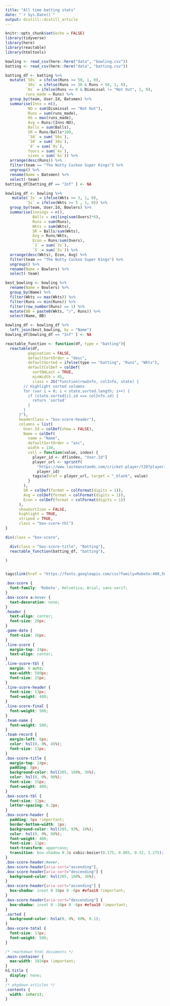 ```yaml
---
title: "All time batting stats"
date: "`r Sys.Date()`"
output: distill::distill_article
---
```


```r
knitr::opts_chunk$set(echo = FALSE)
library(tidyverse)
library(here)
library(reactable)
library(htmltools)
```

```r

bowling <- read_csv(here::here("data", "bowling.csv"))
batting <- read_csv(here::here("data", "batting.csv"))
```

```r
batting_df <- batting %>%
  mutate(`50s` = ifelse(Runs >= 50, 1, 0),
         `30s` = ifelse(Runs >= 30 & Runs < 50, 1, 0),
         `0s` = ifelse(Runs == 0 & Dismissal != "Not Out", 1, 0),
         runs_made = Runs) %>%
  group_by(team, User.Id, Batsmen) %>%
  summarise(Inns = n(),
          NO = sum(Dismissal == "Not Out"),
          Runs = sum(runs_made),
          HS = max(runs_made),
          Avg = Runs/(Inns-NO),
          Balls = sum(Balls),
          SR = Runs/Balls*100,
          `50` = sum(`50s`),
          `30` = sum(`30s`),
          `0` = sum(`0s`),
          fours = sum(`4s`),
          sixes = sum(`6s`)) %>%
  arrange(desc(Runs)) %>%
  filter(team == "The Nutty Cuckoo Super Kings") %>%
  ungroup() %>%
  rename(Name = Batsmen) %>%
  select(-team)
batting_df[batting_df == "Inf" ] <- NA
```

```r
bowling_df <- bowling %>%
   mutate(`3s` = ifelse(Wkts >= 3, 1, 0),
         `5s` = ifelse(Wkts >= 5 , 1, 0)) %>%
  group_by(team, User.Id, Bowlers) %>%
  summarise(innings = n(),
            Balls = ceiling(sum(Overs)*6),
            Runs = sum(Runs),
            Wkts = sum(Wkts),
            SR = Balls/sum(Wkts),
            Avg = Runs/Wkts,
            Econ = Runs/sum(Overs),
            `3` = sum(`3s`),
            `5` = sum(`5s`)) %>%
  arrange(desc(Wkts), Econ, Avg) %>%
  filter(team == "The Nutty Cuckoo Super Kings") %>%
  ungroup() %>%
  rename(Name = Bowlers) %>%
  select(-team)

best_bowling <- bowling %>% 
  rename(Name = Bowlers) %>%
  group_by(Name) %>% 
  filter(Wkts == max(Wkts)) %>% 
  filter(Runs == min(Runs)) %>% 
  filter(row_number(Runs) == 1) %>%
  mutate(BB = paste0(Wkts, "/", Runs)) %>%
  select(Name, BB)

bowling_df <- bowling_df %>%
  left_join(best_bowling, by = "Name")
bowling_df[bowling_df == "Inf" ] <- NA
```

```r
reactable_function <- function(df, type = "batting"){
  reactable(df, 
          pagination = FALSE,
          defaultSortOrder = "desc",
          defaultSorted = ifelse(type == "batting", "Runs", "Wkts"),
          defaultColDef = colDef(
            sortNALast = TRUE,
            minWidth = 45,
            class = JS("function(rowInfo, colInfo, state) {
        // Highlight sorted columns
        for (var i = 0; i < state.sorted.length; i++) {
          if (state.sorted[i].id === colInfo.id) {
            return 'sorted'
          }
        }
      }"),
      headerClass = "box-score-header"),
      columns = list(      
        User.Id = colDef(show = FALSE),
        Name = colDef(
          name = "Name",
          defaultSortOrder = "asc",
          width = 130,
          cell = function(value, index) {
            player_id <- df[index, "User.Id"]
            player_url <- sprintf(
              "https://www.lastmanstands.com/cricket-player/t20?playerid=%s", 
              player_id)
            tags$a(href = player_url, target = "_blank", value)
          }
        ),
        SR = colDef(format = colFormat(digits = 1)),
        Avg = colDef(format = colFormat(digits = 1)),
        Econ = colDef(format = colFormat(digits = 1))
      ),
      showSortIcon = FALSE,
      highlight = TRUE,
      striped = TRUE,
      class = "box-score-tbl")
}
```
```r

div(class = "box-score",

  div(class = "box-score-title", "Batting"),
  reactable_function(batting_df, "batting"),

)


```


```r
```

```r
tags$link(href = "https://fonts.googleapis.com/css?family=Roboto:400,500&display=fallback", rel = "stylesheet")
```

```css
.box-score {
  font-family: 'Roboto', Helvetica, Arial, sans-serif;
}
.box-score a:hover {
  text-decoration: none;
}
.header {
  text-align: center;
  font-size: 20px;
}
.game-date {
  font-size: 16px;
}
.line-score {
  margin-top: 24px;
  text-align: center;
}
.line-score-tbl {
  margin: 0 auto;
  max-width: 500px;
  font-size: 15px;
}
.line-score-header {
  font-size: 13px;
  font-weight: 400;
}
.line-score-final {
  font-weight: 500;
}
.team-name {
  font-weight: 500;
}
.team-record {
  margin-left: 6px;
  color: hsl(0, 0%, 45%);
  font-size: 12px;
}
.box-score-title {
  margin-top: 24px;
  padding: 8px;
  background-color: hsl(205, 100%, 36%);
  color: hsl(0, 0%, 98%);
  font-size: 15px;
  font-weight: 400;
}
.box-score-tbl {
  font-size: 12px;
  letter-spacing: 0.2px;
}
.box-score-header {
  padding: 8px !important;
  border-bottom-width: 1px;
  background-color: hsl(205, 93%, 16%);
  color: hsl(0, 0%, 98%);
  font-weight: 400;
  font-size: 11px;
  text-transform: uppercase;
  transition: box-shadow 0.3s cubic-bezier(0.175, 0.885, 0.32, 1.275);
}
.box-score-header:hover,
.box-score-header[aria-sort="ascending"],
.box-score-header[aria-sort="descending"] {
  background-color: hsl(205, 100%, 36%);
}
.box-score-header[aria-sort="ascending"] {
  box-shadow: inset 0 10px 0 -6px #efaa10 !important;
}
.box-score-header[aria-sort="descending"] {
  box-shadow: inset 0 -10px 0 -6px #efaa10 !important;
}
.sorted {
  background-color: hsla(0, 0%, 60%, 0.1);
}
.box-score-total {
  font-size: 13px;
  font-weight: 500;
}
```

```css
/* rmarkdown html documents */
.main-container {
  max-width: 1024px !important;
}
h1.title {
  display: none;
}
/* pkgdown articles */
.contents {
  width: inherit;
}
```